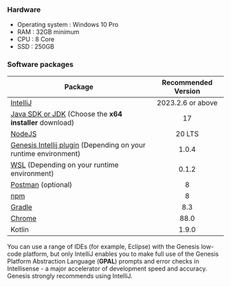 ### Hardware

* Operating system : Windows 10 Pro
* RAM : 32GB minimum
* CPU : 8 Core
* SSD : 250GB

### Software packages

| Package	                                                                                                       |  Recommended Version   | 
|----------------------------------------------------------------------------------------------------------------|:------------------:|
| [IntelliJ](https://www.jetbrains.com/idea/download/?fromIDE=#section=windows)	                                 | 2023.2.6 or above    |
| [Java SDK or JDK](https://www.oracle.com/java/technologies/downloads/) (Choose the **x64 installer** download) |         17         |
| [NodeJS](https://nodejs.org/download/release/latest-iron/)                                                  |       20 LTS       |
| [Genesis Intellij plugin](../../../server/tooling/intellij-plugin/) (Depending on your runtime environment)    |        1.0.4       |
| [WSL](https://learn.microsoft.com/en-us/windows/wsl/install) (Depending on your runtime environment)           |        0.1.2       |
| [Postman](https://www.postman.com/downloads/) (optional)	                                                      |         8          | 
| [npm](https://docs.npmjs.com/cli/v6/commands/npm-install)                                                      | 8                  |
| [Gradle](https://gradle.org/install/)                                                                          | 8.3                |
| [Chrome](https://www.google.com/intl/pt-BR/chrome/)                                                            | 88.0               |
| Kotlin                                                                                                         | 1.9.0             |       

You can use a range of IDEs (for example, Eclipse) with the Genesis low-code platform, but only IntelliJ enables you to make full use of the Genesis Platform Abstraction Language (**GPAL**) prompts and error checks in Intellisense - a major accelerator of development speed and accuracy. Genesis strongly recommends using IntelliJ.

